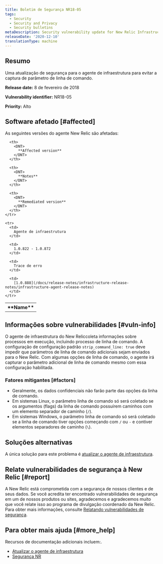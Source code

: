 ```yaml
---
title: Boletim de Segurança NR18-05
tags:
  - Security
  - Security and Privacy
  - Security bulletins
metaDescription: Security vulnerability update for New Relic Infrastructure agent.
releaseDate: '2020-12-10'
translationType: machine
---
```


## Resumo

Uma atualização de segurança para o agente de infraestrutura para evitar a captura de parâmetro de linha de comando.

<DNT>**Release date:**</DNT> 8 de fevereiro de 2018

<DNT>**Vulnerability identifier:**</DNT> NR18-05

<DNT>**Priority:**</DNT> Alto

## Software afetado [#affected]

As seguintes versões do agente New Relic são afetadas:

<table>
  <tbody>
    <tr>
      <th>
        <DNT>
          **Name**
        </DNT>
      </th>

      <th>
        <DNT>
          **Affected version**
        </DNT>
      </th>

      <th>
        <DNT>
          **Notes**
        </DNT>
      </th>

      <th>
        <DNT>
          **Remediated version**
        </DNT>
      </th>
    </tr>

    <tr>
      <td>
        Agente de infraestrutura
      </td>

      <td>
        1.0.822 - 1.0.872
      </td>

      <td>
        Trace de erro
      </td>

      <td>
        [1.0.888](/docs/release-notes/infrastructure-release-notes/infrastructure-agent-release-notes)
      </td>
    </tr>
  </tbody>
</table>

## Informações sobre vulnerabilidades [#vuln-info]

O agente de infraestrutura do New Reliccoleta informações sobre processos em execução, incluindo processo de linha de comando. A configuração de configuração padrão `strip_command_line: true` deve impedir que parâmetros de linha de comando adicionais sejam enviados para o New Relic. Com algumas opções de linha de comando, o agente irá capturar o parâmetro adicional de linha de comando mesmo com essa configuração habilitada.

### Fatores mitigantes [#factors]

* Geralmente, os dados confidenciais não farão parte das opções da linha de comando.
* Em sistemas Linux, o parâmetro linha de comando só será coletado se os argumentos (flags) da linha de comando possuírem caminhos com um elemento separador de caminho (`/`).
* Em sistemas Windows, o parâmetro linha de comando só será coletado se a linha de comando tiver opções começando com `/` ou `-` e contiver elementos separadores de caminho (`\`).

## Soluções alternativas

A única solução para este problema é [atualizar o agente de infraestrutura](/docs/infrastructure/new-relic-infrastructure/installation/update-infrastructure-agent).

## Relate vulnerabilidades de segurança à New Relic [#report]

A New Relic está comprometida com a segurança de nossos clientes e de seus dados. Se você acredita ter encontrado vulnerabilidades de segurança em um de nossos produtos ou sites, agradecemos e agradecemos muito que você relate isso ao programa de divulgação coordenado da New Relic. Para obter mais informações, consulte [Relatando vulnerabilidades de segurança](/docs/security/new-relic-security/data-privacy/reporting-security-vulnerabilities).

## Para obter mais ajuda [#more_help]

Recursos de documentação adicionais incluem:.

* [Atualizar o agente de infraestrutura](/docs/infrastructure/new-relic-infrastructure/installation/update-infrastructure-agent)
* [Segurança NR](https://newrelic.com/security)